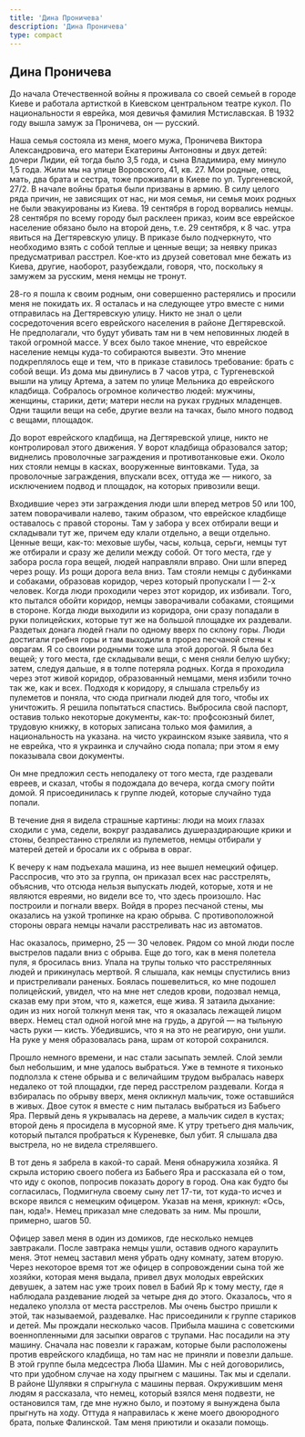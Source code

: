 ```yaml
---
title: 'Дина Проничева'
description: 'Дина Проничева'
type: compact
---
```


## Дина Проничева

До начала Отечественной войны я проживала со своей семьей в городе Киеве и
работала артисткой в Киевском центральном театре кукол. По национальности я
еврейка, моя девичья фамилия Мстиславская. В 1932 году вышла замуж за Проничева,
он — русский.

Наша семья состояла из меня, моего мужа, Проничева Виктора Александровича, его
матери Екатерины Антоновны и двух детей: дочери Лидии, ей тогда было 3,5 года, и
сына Владимира, ему минуло 1,5 года. Жили мы на улице Воровского, 41, кв. 27.
Мои родные, отец, мать, два брата и сестра, тоже проживали в Киеве по ул.
Тургеневской, 27/2. В начале войны братья были призваны в армию. В силу целого
ряда причин, не зависящих от нас, ни моя семья, ни семья моих родных не были
эвакуированы из Киева. 19 сентября в город ворвались немцы. 28 сентября по всему
городу был расклеен приказ, коим все еврейское население обязано было на второй
день, т.е. 29 сентября, к 8 час. утра явиться на Дегтяревскую улицу. В приказе
было подчеркнуто, что необходимо взять с собой теплые и ценные вещи; за неявку
приказ предусматривал расстрел. Кое-кто из друзей советовал мне бежать из Киева,
другие, наоборот, разубеждали, говоря, что, поскольку я замужем за русским, меня
немцы не тронут.

28-го я пошла к своим родным, они совершенно растерялись и просили меня не
покидать их. Я осталась и на следующее утро вместе с ними отправилась на
Дегтяревскую улицу. Никто не знал о цели сосредоточения всего еврейского
населения в районе Дегтяревской. Не предполагали, что будут убивать там ни в чем
неповинных людей в такой огромной массе. У всех было такое мнение, что еврейское
население немцы куда-то собираются вывезти. Это мнение подкреплялось еще и тем,
что в приказе ставилось требование: брать с собой вещи. Из дома мы двинулись в 7
часов утра, с Тургеневской вышли на улицу Артема, а затем по улице Мельника до
еврейского кладбища. Собралось огромное количество людей: мужчины, женщины,
старики, дети; матери несли на руках грудных младенцев. Одни тащили вещи на
себе, другие везли на тачках, было много подвод с вещами, площадок.

До ворот еврейского кладбища, на Дегтяревской улице, никто не контролировал
этого движения. У ворот кладбища образовался затор; виднелись проволочные
заграждения и противотанковые ежи. Около них стояли немцы в касках, вооруженные
винтовками. Туда, за проволочные заграждения, впускали всех, оттуда же — никого,
за исключением подвод и площадок, на которых привозили вещи.

Входившие через эти заграждения люди шли вперед метров 50 или 100, затем
поворачивали налево, таким образом, что еврейское кладбище оставалось с правой
стороны. Там у забора у всех отбирали вещи и складывали тут же, причем еду клали
отдельно, а вещи отдельно. Ценные вещи, как-то: меховые шубы, часы, кольца,
серьги, немцы тут же отбирали и сразу же делили между собой. От того места, где
у забора росла гора вещей, людей направляли вправо. Они шли вперед через рощу.
Из рощи дорога вела вниз. Там стояли немцы с дубинками и собаками, образовав
коридор, через который пропускали І — 2-х человек. Когда люди проходили через
этот коридор, их избивали. Того, кто пытался обойти коридор, немцы заворачивали
собаками, стоящими в стороне. Когда люди выходили из коридора, они сразу
попадали в руки полицейских, которые тут же на большой площадке их раздевали.
Раздетых донага людей гнали по одному вверх по склону горы. Люди достигали
гребня горы и там выходили в прорез песчаной стены к оврагам. Я со своими
родными тоже шла этой дорогой. Я была без вещей; у того места, где складывали
вещи, с меня сняли белую шубку; затем, следуя дальше, я в толпе потеряла родных.
Когда я проходила через этот живой коридор, образованный немцами, меня избили
точно так же, как и всех. Подходя к коридору, я слышала стрельбу из пулеметов и
поняла, что сюда пригнали людей для того, чтобы их уничтожить. Я решила
попытаться спастись. Выбросила свой паспорт, оставив только некоторые документы,
как-то: профсоюзный билет, трудовую книжку, в которых записана только моя
фамилия, а национальность на указана. на чисто украинском языке заявила, что я
не еврейка, что я украинка и случайно сюда попала; при этом я ему показывала
свои документы.

Он мне предложил сесть неподалеку от того места, где раздевали евреев, и сказал,
чтобы я подождала до вечера, когда смогу пойти домой. Я присоединилась к группе
людей, которые случайно туда попали.

В течение дня я видела страшные картины: люди на моих глазах сходили с ума,
седели, вокруг раздавались душераздирающие крики и стоны, безпрестанно стреляли
из пулеметов, немцы отбирали у матерей детей и бросали их с обрыва в овраг.

К вечеру к нам подъехала машина, из нее вышел немецкий офицер. Расспросив, что
это за группа, он приказал всех нас расстрелять, объяснив, что отсюда нельзя
выпускать людей, которые, хотя и не являются евреями, но видели все то, что
здесь произошло. Нас построили и погнали вверх. Войдя в прорез песчаной стены,
мы оказались на узкой тропинке на краю обрыва. С противоположной стороны оврага
немцы начали расстреливать нас из автоматов.

Нас оказалось, примерно, 25 — 30 человек. Рядом со мной люди после выстрелов
падали вниз с обрыва. Еще до того, как в меня полетела пуля, я бросилась вниз.
Упала на трупы только что расстрелянных людей и прикинулась мертвой. Я слышала,
как немцы спустились вниз и пристреливали раненых. Боялась пошевелиться, ко мне
подошел полицейский, увидел, что на мне нет следов крови, подозвал немца, сказав
ему при этом, что я, кажется, еще жива. Я затаила дыхание: один из них ногой
толкнул меня так, что я оказалась лежащей лицом вверх. Немец стал одной ногой
мне на грудь, а другой — на тыльную часть руки — кисть. Убедившись, что я на это
не реагирую, они ушли. На руке у меня образовалась рана, шрам от которой
сохранился.

Прошло немного времени, и нас стали засыпать землей. Слой земли был небольшим, и
мне удалось выбраться. Уже в темноте я тихонько подползла к стене обрыва и с
величайшим трудом выбралась наверх недалеко от той площадки, где перед
расстрелом раздевали. Когда я взбиралась по обрыву вверх, меня окликнул мальчик,
тоже оставшийся в живых. Двое суток я вместе с ним пыталась выбраться из Бабьего
Яра. Первый день я укрывалась на дереве, а мальчик сидел в кустах; второй день я
просидела в мусорной яме. К утру третьего дня мальчик, который пытался
пробраться к Куреневке, был убит. Я слышала два выстрела, но не видела
стрелявшего.

В тот день я забрела в какой-то сарай. Меня обнаружила хозяйка. Я скрыла историю
своего побега из Бабьего Яра и рассказала ей о том, что иду с окопов, попросив
показать дорогу в город. Она как будто бы согласилась, Подмигнула своему сыну
лет 17-ти, тот куда-то исчез и вскоре явился с немецким офицером. Указав на
меня, крикнул: «Ось, пан, юда!». Немец приказал мне следовать за ним. Мы прошли,
примерно, шагов 50.

Офицер завел меня в один из домиков, где несколько немцев завтракали. После
завтрака немцы ушли, оставив одного караулить меня. Этот немец заставил меня
убрать одну комнату, затем вторую. Через некоторое время тот же офицер в
сопровождении сына той же хозяйки, которая меня выдала, привел двух молодых
еврейских девушек, а затем нас уже троих повел в Бабий Яр к тому месту, где я
наблюдала раздевание людей за четыре дня до этого. Оказалось, что я недалеко
уползла от места расстрелов. Мы очень быстро пришли к этой, так называемой,
раздевалке. Нас присоединили к группе стариков и детей. Мы прождали несколько
часов. Прибыла машина с советскими военнопленными для засыпки оврагов с трупами.
Нас посадили на эту машину. Сначала нас повезли к гаражам, которые были
расположены против еврейского кладбища, но там нас не приняли и повезли дальше.
В этой группе была медсестра Люба Шамин. Мы с ней договорились, что при удобном
случае на ходу прыгнем с машины. Так мы и сделали. В районе Шулявки я спрыгнула
с машины первая. Окружившим меня людям я рассказала, что немец, который взялся
меня подвезти, не остановился там, где мне нужно было, и поэтому я вынуждена
была прыгнуть на ходу. Оттуда я направилась к жене моего двоюродного брата,
польке Фалинской. Там меня приютили и оказали помощь.
